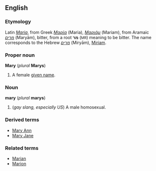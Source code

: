 ==English==
===Etymology===
Latin ''[[Maria]]'', from Greek ''[[Μαρία]]'' (Maria), ''[[Μαριάμ]]'' (Mariam), from Aramaic ''[[מרים]]'' (Maryām), bitter, from a root '''מר''' (<small>MR</small>) meaning to be bitter.  The name corresponds to the Hebrew ''[[מרים]]'' (Miryām), [[Miriam]].

===Proper noun===
'''Mary''' (''plural'' '''Marys''')

#A female [[given name]].

===Noun===
'''mary''' (''plural'' '''marys''')

#(''gay slang, especially US'') A male homosexual.

===Derived terms===
*[[Mary Ann]]
*[[Mary Jane]]

===Related terms===
*[[Marian]]
*[[Marion]]